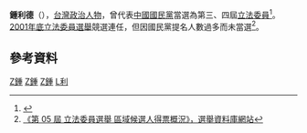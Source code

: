 {{Infobox_officeholder
| name = 鍾利德
| image name =
| width = 
| now = 台灣政治人士 
| period = 
| Sex = 男 
| Native place = 
| date of birth = {{Birth date and age|1938|6|1}}
| party = {{Kmt|19px}}
| place of birth = 
| educate = 
*明義國民小學
*省立花蓮中學
*國立中興大學公共行政系
| past = 
*花蓮縣美崙國中教師
*調查站秘書
*花蓮縣政府計畫室主任、民政局局長
*第三屆立法委員<br><span style="color: blue;">(1996年-1999年)</span>
*第四屆立法委員<br><span style="color: blue;">(1999年-2002年)</span>
*國民黨立法院黨團副書記長
*立法院交通委員會召集委員、程序委員
*花蓮文教公益基金會董事長
*國民黨中央委員
}}
'''鍾利德'''（{{bd|1938年|6月1日|catIdx=J鍾}}），[[台灣|台灣]][[政治人物|政治人物]]，曾代表[[中國國民黨|中國國民黨]]當選為第三、四屆[[立法委員|立法委員]]<ref>{{Cite web |url=http://www.ly.gov.tw/ly/01_introduce/0103_leg/leg_main/leg_ver01_01.jsp?ItemNO=01030100&lgno=00214&stage=4 |title=立法院全球資訊網 鍾利德委員簡介 |access-date=2008-07-21 |archive-date=2019-07-01 |archive-url=https://web.archive.org/web/20190701143345/https://www.ly.gov.tw/Home/Index.aspx |dead-url=no }}</ref>。[[2001年中華民國立法委員選舉|2001年底立法委員選舉]]競選連任，但因國民黨提名人數過多而未當選<ref>[http://210.69.23.140/vote3.asp?pass1=B2001A0000000000aaa 《第 05 屆 立法委員選舉 區域候選人得票概況》，選舉資料庫網站]{{dead link|date=十一月 2017 |bot=InternetArchiveBot }}</ref>。

==參考資料==
<div class="references-small">
<references />
</div>

[[Category:第三屆立法院立法委員|Z鍾]]
[[Category:第四屆立法院立法委員|Z鍾]]
[[Category:中國國民黨黨員|Z鍾]]
[[Category:鍾姓|L利]]
